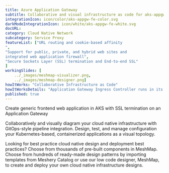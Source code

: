 ---title: Azure Application Gateway   subtitle: Collaborative and visual infrastructure as code for aks-appgw-feintegrationIcon: icon/color/aks-appgw-fe-color.svgdarkModeIntegrationIcon: icon/white/aks-appgw-fe-white.svgdocURL: category: Cloud Native Networksubcategory: Service ProxyfeatureList: ["URL routing and cookie-based affinity","Support for public, private, and hybrid web sites and integrated web application firewall","Secure Sockets Layer (SSL) termination and End-to-end SSL"]workingSlides: [    ../_images/meshmap-visualizer.png,    ../_images/meshmap-designer.png]howItWorks: "Collaborative Infrastructure as Code"howItWorksDetails: "Application Gateway Ingress Controller runs in its own pod on the customer’s AKS. Ingress Controller monitors a subset of Kubernetes’ resources for changes. The state of the AKS cluster is translated to Application Gateway specific configuration and applied to the Azure Resource Manager. The continuous re-configuration of Application Gateway ensures uninterrupted flow of traffic to AKS’ services. The diagram below illustrates the flow of state and configuration changes from the Kubernetes API, via Application Gateway Ingress Controller, to Resource Manager and then Application Gateway."published: true---<p>    Create generic frontend web application in AKS with SSL termination on an Application Gateway</p><p>    Collaboratively and visually diagram your cloud native infrastructure with GitOps-style pipeline integration. Design, test, and manage configuration your Kubernetes-based, containerized applications as a visual topology.</p><p>    Looking for best practice cloud native design and deployment best practices? Choose from thousands of pre-built components in MeshMap. Choose from hundreds of ready-made design patterns by importing templates from Meshery Catalog or use our low code designer, MeshMap, to create and deploy your own cloud native infrastructure designs.</p>
